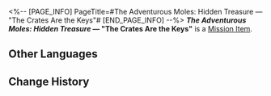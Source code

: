<%-- [PAGE_INFO]
PageTitle=#The Adventurous Moles: Hidden Treasure — "The Crates Are the Keys"#
[END_PAGE_INFO] --%>
{{Item Infobox
|title       = ''The Adventurous Moles: Hidden Treasure'' &mdash; "The Crates Are the Keys"
|id          = 140172
|image       = Item ''The Adventurous Moles- Hidden Treasure'' &mdash; The Crates Are the Keys.png
|type        = Mission Item
|invCategory = Missions
|rarity      = 3
|effect      = 
|description = A few pages from a children's adventure book very popular in Belobog.
}}
{{Description|''"The Moles, the Moles, are brilliant and strong! The Moles, the Moles, take the reins!"''}}
'''''The Adventurous Moles: Hidden Treasure'' &mdash; "The Crates Are the Keys"''' is a [[Mission Item]].

==Other Languages==
{{Other Languages
|en   = ''The Adventurous Moles: Hidden Treasure'' &mdash; "The Crates Are the Keys"
|zhs  = 《冒险鼹鼠队：隐形的宝藏》「货箱便是钥匙」
|zht  = 《冒險鼴鼠隊：隱形的寶藏》「貨箱便是鑰匙」
|ja   = 『モグラ冒険隊・見えない宝物』「箱がカギだ」
|ko   = ≪두더지 모험단: 숨겨진 보물≫ 「화물 상자가 관건」
|es   = Las cajas son las llaves - «Los topos aventureros: el tesoro invisible»
|fr   = ''Les Taupes aventurières&nbsp;: Le trésor caché'' &mdash; «&nbsp;Les caisses sont les clés&nbsp;»
|ru   = Кроты-приключенцы: Спрятанное сокровище. Ящики - это ключи
|th   = "การผจญภัยของแก๊งตัวตุ่น: สมบัติเร้นลับ" - กล่องสินค้าคือกุญแจ
|vi   = "Đội Chuột Chũi Phiêu Lưu: Kho Báu Ẩn Giấu" - "Thùng Hàng Chính Là Chìa Khóa"
|de   = „Die abenteuerlustigen Maulwürfe: Verborgener Schatz“ – Die Kisten sind der Schlüssel
|id   = "Petualang The Moles: Harta Karun Tersembunyi" &mdash; Peti Adalah Kunci
|pt   = "As Toupeiras Aventureiras: Tesouro Escondido" – "As Caixas São as Chaves"
}}

==Change History==
{{Change History|1.0}}